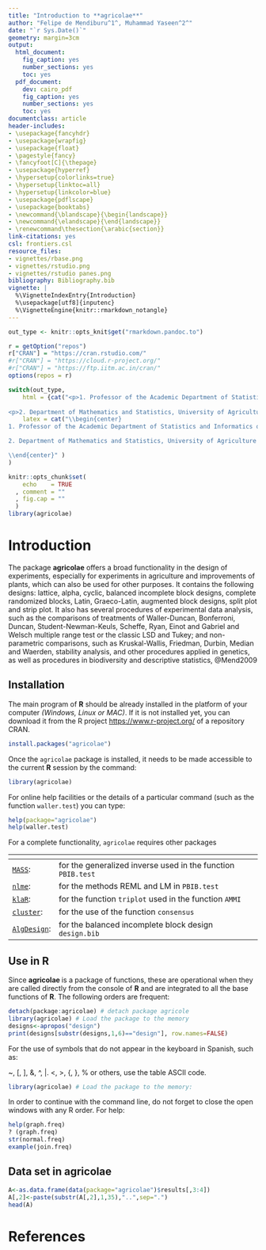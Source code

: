 ```yaml
---
title: "Introduction to **agricolae**"
author: "Felipe de Mendiburu^1^, Muhammad Yaseen^2^"
date: "`r Sys.Date()`"
geometry: margin=3cm
output:
  html_document:
    fig_caption: yes
    number_sections: yes
    toc: yes
  pdf_document:
    dev: cairo_pdf
    fig_caption: yes
    number_sections: yes
    toc: yes  
documentclass: article
header-includes:
- \usepackage{fancyhdr}
- \usepackage{wrapfig}
- \usepackage{float}
- \pagestyle{fancy}
- \fancyfoot[C]{\thepage}
- \usepackage{hyperref}
- \hypersetup{colorlinks=true}
- \hypersetup{linktoc=all}
- \hypersetup{linkcolor=blue}
- \usepackage{pdflscape}
- \usepackage{booktabs}
- \newcommand{\blandscape}{\begin{landscape}}
- \newcommand{\elandscape}{\end{landscape}}
- \renewcommand\thesection{\arabic{section}}
link-citations: yes
csl: frontiers.csl
resource_files:
- vignettes/rbase.png
- vignettes/rstudio.png
- vignettes/rstudio panes.png
bibliography: Bibliography.bib
vignette: |
  %\VignetteIndexEntry{Introduction}
  %\usepackage[utf8]{inputenc}
  %\VignetteEngine{knitr::rmarkdown_notangle}
---
```



```r
out_type <- knitr::opts_knit$get("rmarkdown.pandoc.to")

r = getOption("repos")
r["CRAN"] = "https://cran.rstudio.com/"
#r["CRAN"] = "https://cloud.r-project.org/"
#r["CRAN"] = "https://ftp.iitm.ac.in/cran/"
options(repos = r)
```

```r
switch(out_type,
    html = {cat("<p>1. Professor of the Academic Department of Statistics and Informatics of the Faculty of Economics and Planning.National University Agraria La Molina-PERU.</p>
    
<p>2. Department of Mathematics and Statistics, University of Agriculture Faisalabad, Pakistan.</p>")},
    latex = cat("\\begin{center}
1. Professor of the Academic Department of Statistics and Informatics of the Faculty of Economics and Planning.National University Agraria La Molina-PERU.

2. Department of Mathematics and Statistics, University of Agriculture Faisalabad, Pakistan.

\\end{center}" )
)
```


```r
knitr::opts_chunk$set(
    echo    = TRUE
  , comment = ""
  , fig.cap = ""
  )
library(agricolae)
```


\begin{center}
\vspace{6pt}
\hrule
\end{center}



# Introduction

The package **agricolae** offers a broad functionality in the design of experiments, especially for experiments in agriculture and improvements of plants, which can also be used for other purposes. It contains the following designs: lattice, alpha, cyclic, balanced incomplete block designs, complete randomized blocks, Latin, Graeco-Latin, augmented block designs, split plot and strip plot. It also has several procedures of experimental data analysis, such as the comparisons of treatments of Waller-Duncan, Bonferroni, Duncan, Student-Newman-Keuls, Scheffe, Ryan, Einot and Gabriel and Welsch multiple range test or the classic LSD and Tukey; and non-parametric comparisons, such as Kruskal-Wallis, Friedman, Durbin, Median and Waerden, stability analysis, and other procedures applied in genetics, as well as procedures in biodiversity and descriptive statistics, @Mend2009


## Installation
The main program of **R** should be already installed in the platform of your computer *(Windows, Linux or MAC)*. If it is not installed yet, you can download it from the R project [https://www.r-project.org/](https://www.r-project.org/) of a repository CRAN.


```r
install.packages("agricolae")
```

Once the `agricolae` package is installed, it needs to be made accessible to the current **R**   session by the command:


```r
library(agricolae)
```

For online help facilities or the details of a particular command
(such as the function `waller.test`) you can type:

```r
help(package="agricolae")
help(waller.test)
```


For a complete functionality, `agricolae` requires other packages

<!-- --> | <!-- --> 
---------|---------------------------------------------
[`MASS`](https://cran.r-project.org/web/packages/MASS/index.html):|	for the generalized inverse used in the function `PBIB.test`
[`nlme`](https://cran.r-project.org/web/packages/nlme/index.html): | for the methods REML and LM in `PBIB.test`
[`klaR`](https://cran.r-project.org/web/packages/klaR/index.html):  | for the function `triplot` used in the function `AMMI`
[`cluster`](https://cran.r-project.org/web/packages/cluster/index.html):  | for the use of the function `consensus`
[`AlgDesign`](https://cran.r-project.org/web/packages/AlgDesign/index.html): | for the balanced incomplete block design `design.bib`


## Use in **R**

Since **agricolae **  is a package of functions, these are operational when they are called directly from the console of **R**  and are integrated to all the base functions of **R**.
The following orders are frequent: 

```r
detach(package:agricolae) # detach package agricole
library(agricolae) # Load the package to the memory
designs<-apropos("design")
print(designs[substr(designs,1,6)=="design"], row.names=FALSE)
```

::: {.verbatim data-latex=""}
For the use of symbols that do not appear in the keyboard in Spanish, such as:

~, [, ], &, ^, |. <, >, {, }, \% or others, use the table ASCII code.
:::



```r
library(agricolae) # Load the package to the memory: 
```

In order to continue with the command line, do not forget to close the open windows with any R order.
For help: 

```r
help(graph.freq)
? (graph.freq)
str(normal.freq)
example(join.freq)
```


## Data set in **agricolae **
```r
A<-as.data.frame(data(package="agricolae")$results[,3:4])
A[,2]<-paste(substr(A[,2],1,35),"..",sep=".")
head(A)
```

# References
